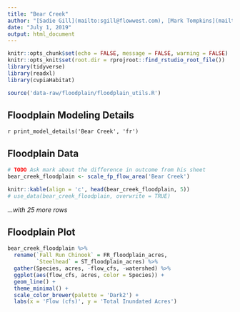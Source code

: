 ```yaml
---
title: "Bear Creek"
author: "[Sadie Gill](mailto:sgill@flowwest.com), [Mark Tompkins](mailto:mtompkins@flowwest.com)"
date: "July 1, 2019"
output: html_document
---
```


```r
knitr::opts_chunk$set(echo = FALSE, message = FALSE, warning = FALSE)
knitr::opts_knit$set(root.dir = rprojroot::find_rstudio_root_file())
library(tidyverse)
library(readxl)
library(cvpiaHabitat)
```

```r
source('data-raw/floodplain/floodplain_utils.R')
```

## Floodplain Modeling Details
`r print_model_details('Bear Creek', 'fr')`

## Floodplain Data

```r
# TODO Ask mark about the difference in outcome from his sheet
bear_creek_floodplain <- scale_fp_flow_area('Bear Creek')

knitr::kable(align = 'c', head(bear_creek_floodplain, 5)) 
# use_data(bear_creek_floodplain, overwrite = TRUE)
```

*...with 25 more rows*

## Floodplain Plot
```r
bear_creek_floodplain %>% 
  rename(`Fall Run Chinook` = FR_floodplain_acres, 
         `Steelhead` = ST_floodplain_acres) %>% 
  gather(Species, acres, -flow_cfs, -watershed) %>% 
  ggplot(aes(flow_cfs, acres, color = Species)) +
  geom_line() +
  theme_minimal() +
  scale_color_brewer(palette = 'Dark2') +
  labs(x = 'Flow (cfs)', y = 'Total Inundated Acres')
```
